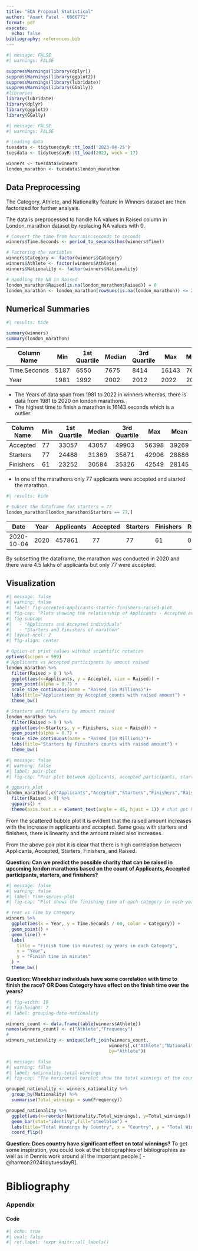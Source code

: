 ```yaml
---
title: "EDA Proposal Statistical"
author: "Anant Patel - 0866771"
format: pdf
execute:
  echo: false
bibliography: references.bib
---
```

```r
#| message: FALSE
#| warnings: FALSE

suppressWarnings(library(dplyr))
suppressWarnings(library(ggplot2))
suppressWarnings(library(lubridate))
suppressWarnings(library(GGally))
#libraries
library(lubridate)
library(dplyr)
library(ggplot2)
library(GGally)
```



```r
#| message: FALSE
#| warnings: FALSE

# Loading data
tuesdata <- tidytuesdayR::tt_load('2023-04-25')
tuesdata <- tidytuesdayR::tt_load(2023, week = 17)

winners <- tuesdata$winners
london_marathon <- tuesdata$london_marathon
```


<!-- ```{r} -->
<!-- View(winners) -->
<!-- View(london_marathon) -->
<!-- ``` -->

## Data Preprocessing

The Category, Athlete, and Nationality feature in Winners dataset are then factorized for further analysis.

The data is preprocessed to handle NA values in Raised column in London_marathon dataset by replacing NA values with 0.


```r

# Convert the time from hour:min:seconds to seconds
winners$Time.Seconds <- period_to_seconds(hms(winners$Time))

# Factoring the variables
winners$Category <- factor(winners$Category)
winners$Athlete <- factor(winners$Athlete)
winners$Nationality <- factor(winners$Nationality)

# Handling the NA in Raised
london_marathon$Raised[is.na(london_marathon$Raised)] = 0
london_marathon <- london_marathon[rowSums(is.na(london_marathon)) <= 2,]
```

## Numerical Summaries

```r
#| results: hide

summary(winners)
summary(london_marathon)
```

| Column Name  | Min  | 1st Quartile | Median | 3rd Quartile | Max   | Mean |
|--------------|------|--------------|--------|--------------|-------|------|
| Time.Seconds | 5187 | 6550         | 7675   | 8414         | 16143 | 7608 |
| Year         | 1981 | 1992         | 2002   | 2012         | 2022  | 2002 |

- The Years of data span from 1981 to 2022 in winners whereas, there is data from 1981 to 2020 on london marathons.
- The highest time to finish a marathon is 16143 seconds which is a outlier.

| Column Name | Min | 1st Quartile | Median | 3rd Quartile | Max   | Mean  |
|-------------|-----|--------------|--------|--------------|-------|-------|
| Accepted    | 77  | 33057        | 43057  | 49903        | 56398 | 39269 |
| Starters    | 77  | 24488        | 31369  | 35671        | 42906 | 28886 |
| Finishers   | 61  | 23252        | 30584  | 35326        | 42549 | 28145 |

- In one of the marathons only 77 applicants were accepted and started the marathon.

```r
#| results: hide

# Subset the dataframe for starters = 77
london_marathon[london_marathon$Starters == 77,]
```
| Date       | Year | Applicants | Accepted | Starters | Finishers | Raised     |
|------------|------|------------|----------|----------|-----------|------------|
| 2020-10-04 | 2020 | 457861     | 77       | 77       | 61        | 0          |

By subsetting the dataframe, the marathon was conducted in 2020 and there were 4.5 lakhs of applicants but only 77 were accepted.

\newpage

## Visualization

```r
#| message: false 
#| warning: false 
#| label: fig-accepted-applicants-starter-finishers-raised-plot
#| fig-cap: "Plots showing the relationship of Applicants - Accepted and Finishers - Starters where there is amount of charity is Raised"
#| fig-subcap: 
#|   - "Applicants and Accepted individuals"
#|   - "Starters and Finishers of marathon" 
#| layout-ncol: 2
#| fig-align: center

# Option ot print values without scientific notation
options(scipen = 999)
# Applicants vs Accepted participants by amount raised
london_marathon %>% 
  filter(Raised > 0 ) %>%
  ggplot(aes(x=Applicants, y = Accepted, size = Raised)) +
  geom_point(alpha = 0.7) +
  scale_size_continuous(name = "Raised (in Millions)")+
  labs(title="Applications by Accepted counts with raised amount") +
  theme_bw()

# Starters and finishers by amount raised
london_marathon %>% 
  filter(Raised > 0 ) %>%
  ggplot(aes(x=Starters, y = Finishers, size = Raised)) +
  geom_point(alpha = 0.7) +
  scale_size_continuous(name = "Raised (in Millions)")+
  labs(title="Starters by Finishers counts with raised amount") +
  theme_bw()

```



```r
#| message: false 
#| warning: false 
#| label: pair-plot
#| fig-cap: "Pair plot between applicants, accepted participants, starters, finishers, and charity amount raised from the marathon"

# ggpairs plot
london_marathon[,c("Applicants","Accepted","Starters","Finishers","Raised")] %>%
  filter(Raised > 0) %>%
  ggpairs() +
  theme(axis.text.x = element_text(angle = 45, hjust = 1)) # chat gpt helped me
```

From the scattered bubble plot it is evident that the raised amount increases with the increase in applicants and accepted. Same goes with starters and finishers, there is linearity and the amount raised also increases.

From the above pair plot it is clear that there is high correlation between Applicants, Accepted, Starters, Finishers, and Raised. 

**Question: Can we predict the possible charity that can be raised in upcoming london marathons based on the count of Applicants, Accepted participants, starters, and finishers?**

```r
#| message: false 
#| warning: false 
#| label: time-series-plot
#| fig-cap: "Plot shows the finishing time of each category in each year"

# Year vs Time by Category
winners %>% 
  ggplot(aes(x = Year, y = Time.Seconds / 60, color = Category)) +
  geom_point() +
  geom_line() +
  labs(
    title = "Finish time (in minutes) by years in each Category",
    x = "Year",
    y = "Finish time in minutes"
  ) +
  theme_bw()

```
**Question: Wheelchair individuals have some correlation with time to finish the race?** 
**OR**
**Does Category have effect on the finish time over the years?**

<!-- Proposed Solution: ANOVA test to identify the relationship between Category and time to finish race -->

<!-- *OpenAI. (2024). ChatGPT [Large language model]. https://chatgpt.com* -->

<!-- *(OpenAI, 2024)* -->

<!-- Question: Can we predict the Raised amount based on the Applicants, Accepted, Starters and Finishers. -->
<!-- proposed solution: Multiple Linear Regression -->

```r
#| fig-width: 10
#| fig-height: 7
#| label: grouping-data-nationality

winners_count <- data.frame(table(winners$Athlete))
names(winners_count) <- c("Athlete","Frequency")
# 
winners_nationality <- unique(left_join(winners_count,
                                       winners[,c("Athlete","Nationality")],
                                       by="Athlete"))
```
```r
#| message: false 
#| warning: false 
#| label: nationality-total-winnings
#| fig-cap: "The horizontal barplot show the total winnings of the country in descending order"

grouped_nationality <- winners_nationality %>%
  group_by(Nationality) %>%
  summarise(Total_winnings = sum(Frequency))

grouped_nationality %>%
  ggplot(aes(x=reorder(Nationality,Total_winnings), y=Total_winnings)) + 
  geom_bar(stat="identity",fill="steelblue") + 
  labs(title="Total Winnings by Country", x = "Country", y = "Total Winnings")+
  coord_flip()

```
**Question: Does country have significant effect on total winnings?**
<!-- Proposed Solution: ANOVA -->
To get some inspiration, you could look at the bibliographies of 
bibliographies as well as in Dennis work around all the important 
people [ -@harmon2024tidytuesdayR].
\newpage

# Bibliography

::: {#refs}
:::


\newpage
### Appendix
#### Code
```r
#| echo: true
#| eval: false
#| ref.label: !expr knitr::all_labels()
```




